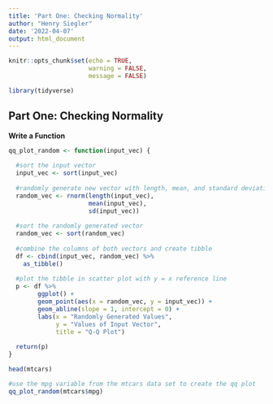 ```yaml
---
title: 'Part One: Checking Normality'
author: "Henry Siegler"
date: '2022-04-07'
output: html_document
---
```


```r
knitr::opts_chunk$set(echo = TRUE,
                      warning = FALSE, 
                      message = FALSE)
```

```r
library(tidyverse)
```

## Part One: Checking Normality

__Write a Function__

```r
qq_plot_random <- function(input_vec) { 
  
  #sort the input vector
  input_vec <- sort(input_vec)
  
  #randomly generate new vector with length, mean, and standard deviation of the input vector
  random_vec <- rnorm(length(input_vec), 
                      mean(input_vec), 
                      sd(input_vec))
  
  #sort the randomly generated vector
  random_vec <- sort(random_vec)
  
  #combine the columns of both vectors and create tibble
  df <- cbind(input_vec, random_vec) %>% 
    as_tibble()
  
  #plot the tibble in scatter plot with y = x reference line
  p <- df %>% 
        ggplot() + 
        geom_point(aes(x = random_vec, y = input_vec)) + 
        geom_abline(slope = 1, intercept = 0) + 
        labs(x = "Randomly Generated Values",
             y = "Values of Input Vector", 
             title = "Q-Q Plot")
  
  return(p)
}
```

```r
head(mtcars)
```

```r
#use the mpg variable from the mtcars data set to create the qq plot
qq_plot_random(mtcars$mpg)
```